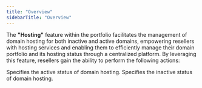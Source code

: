 ```yaml
---
title: "Overview"
sidebarTitle: "Overview"
---
```


The **"Hosting"** feature within the portfolio facilitates the management of domain hosting for both inactive and active domains, empowering resellers with hosting services and enabling them to efficiently manage their domain portfolio and its hosting status through a centralized platform. By leveraging this feature, resellers gain the ability to perform the following actions:

<CardGroup cols={2}>
  <Card
    title="Active"
    icon="person-running-fast"
    href="/Portfolio/Hosting/Active"
  >
    Specifies the active status of domain hosting.
  </Card>
  <Card title="Inactive" icon="person" href="/Portfolio/Hosting/Inactive">
    Specifies the inactive status of domain hosting.
  </Card>
</CardGroup>
